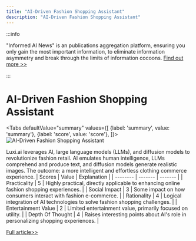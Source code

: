 ```yaml
---
title: "AI-Driven Fashion Shopping Assistant"
description: "AI-Driven Fashion Shopping Assistant"
---
```



:::info

"Informed AI News" is an publications aggregation platform, ensuring you only gain the most important information, to eliminate information asymmetry and break through the limits of information cocoons.  [Find out more >>](/docs/guides)

:::

# AI-Driven Fashion Shopping Assistant


<Tabs
	defaultValue="summary"
	values={[
	{label: 'summary', value: 'summary'},
	{label: 'score', value: 'score'},
]}>
<TabItem value="summary">
<img
  src="https://image.informedainews.com/2024/06/10/To-mur-1717983402-0.jpg"
  alt="AI-Driven Fashion Shopping Assistant"
/>



Luxi.ai leverages AI, large language models (LLMs), and diffusion models to revolutionize fashion retail. AI emulates human intelligence, LLMs comprehend and produce text, and diffusion models generate realistic images. The outcome: a more intelligent and effortless clothing commerce experience.
</TabItem>
<TabItem value="score">
	| Scores     | Value   | Explanation |
	| -------- | ------- | ------- |
	| Practicality  | 5    | Highly practical, directly applicable to enhancing online fashion shopping experiences.    |
	| Social Impact | 3     | Some impact on how consumers interact with fashion e-commerce.    |
	| Rationality    | 4    | Logical integration of AI technologies to solve fashion shopping challenges.    |
	| Entertainment Value    | 2    | Limited entertainment value, primarily focused on utility.    |
	| Depth Of Thought    | 4    | Raises interesting points about AI's role in personalizing shopping experiences.    |
</TabItem>
</Tabs>

[Full article>>](https://www.producthunt.com/posts/luxi-ai)
